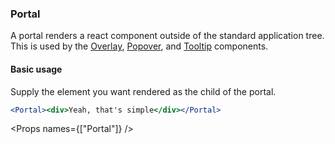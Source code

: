
<Nav title="Portal" />
<SEO title="Portal" />

<Container>
<Article sidebar={[
  { id: 'Portal', name: 'Portal'},
  { id: 'Basic usage', name: 'Basic usage' },
  { id: 'Props', name: 'Props'}
]}>

# Portal

A portal renders a react component outside of the standard application tree. This is used by the [Overlay](/components/overlay), [Popover](/components/popover), and [Tooltip](/components/tooltip) components.

#### Basic usage

Supply the element you want rendered as the child of the portal.

```.jsx
<Portal><div>Yeah, that's simple</div></Portal>
```

<Props names={["Portal"]} />

</Article>
</Container>
